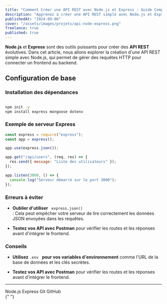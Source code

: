 ```yaml
---
title: "Comment Créer une API REST avec Node.js et Express : Guide Complet"
description: "Apprenez à créer une API REST simple avec Node.js et Express pour gérer les requêtes HTTP et connecter votre frontend au backend."
publishedAt: "2024-09-06"
cover: "/assets/images/projets/api-node-express.png"
freelance: true
published: true
---
```


**Node.js** et **Express** sont des outils puissants pour créer des **API REST** évolutives. Dans cet article, nous allons explorer la création d'une API REST simple avec Node.js, qui permet de gérer des requêtes HTTP pour connecter un frontend au backend.

## Configuration de base

### Installation des dépendances

```bash

npm init -y
npm install express mongoose dotenv

```

### Exemple de serveur Express

```js
const express = require("express");
const app = express();

app.use(express.json());

app.get("/api/users", (req, res) => {
  res.send({ message: "Liste des utilisateurs" });
});

app.listen(3000, () => {
  console.log("Serveur démarré sur le port 3000");
});
```

### Erreurs à éviter

- **Oublier d'utiliser** <Note> <Code> express.json() </Code> </Note>: Cela peut empêcher votre serveur de lire correctement les données JSON envoyées dans les requêtes.

- **Testez vos API avec Postman** pour vérifier les routes et les réponses avant d'intégrer le frontend.

### Conseils

- **Utilisez** <Code>.env </Code> **pour vos variables d'environnement** comme l'URL de la base de données et les clés secrètes.

- **Testez vos API avec Postman** pour vérifier les routes et les réponses avant d'intégrer le frontend.

---

<div className="flex gap-4 w-full flex-wrap no-underline ">
  <MdxTag href="https://nodejs.org/">Node.js</MdxTag>
  <MdxTag href="https://expressjs.com/">Express</MdxTag>
  <MdxTag href="https://git-scm.com/doc">Git</MdxTag>
  <MdxTag href="https://docs.github.com/">GitHub</MdxTag>
</div>{" "}
